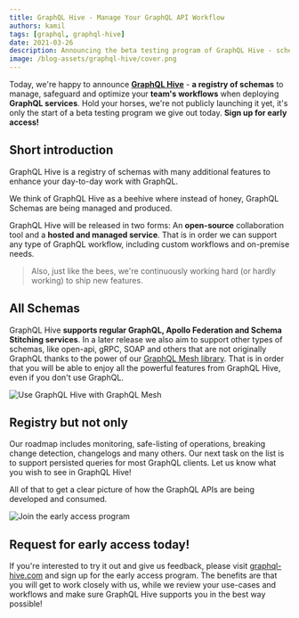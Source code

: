 ```yaml
---
title: GraphQL Hive - Manage Your GraphQL API Workflow
authors: kamil
tags: [graphql, graphql-hive]
date: 2021-03-26
description: Announcing the beta testing program of GraphQL Hive - schema registry for any GraphQL workflow.
image: /blog-assets/graphql-hive/cover.png
---
```


Today, we're happy to announce [**GraphQL Hive**](https://graphql-hive.com/?utm_source=blog&utm_medium=link&utm_campaign=blog_hive) - **a registry of schemas** to manage, safeguard and optimize your **team's workflows** when deploying **GraphQL services**.
Hold your horses, we're not publicly launching it yet, it's only the start of a beta testing program we give out today. **Sign up for early access!**

## Short introduction

GraphQL Hive is a registry of schemas with many additional features to enhance your day-to-day work with GraphQL.

We think of GraphQL Hive as a beehive where instead of honey, GraphQL Schemas are being managed and produced.

GraphQL Hive will be released in two forms: An **open-source** collaboration tool and a **hosted and managed service**.
That is in order we can support any type of GraphQL workflow, including custom workflows and on-premise needs.

> Also, just like the bees, we're continuously working hard (or hardly working) to ship new features.

## All Schemas

GraphQL Hive **supports regular GraphQL, Apollo Federation and Schema Stitching services**.
In a later release we also aim to support other types of schemas, like open-api, gRPC, SOAP and others that are not originally GraphQL thanks to the power of our [GraphQL Mesh library](https://graphql-mesh.com).
That is in order that you will be able to enjoy all the powerful features from GraphQL Hive, even if you don't use GraphQL.

![Use GraphQL Hive with GraphQL Mesh](https://og-image-guild.vercel.app/**Beyond**%20GraphQL.png?theme=light&md=1&fontSize=100px&images=https://graphql-mesh.com/img/mesh-text-logo.svg&images=https%3A%2F%2Fgraphql-hive.com%2Flogo.svg&widths=auto&widths=380)

## Registry but not only

Our roadmap includes monitoring, safe-listing of operations, breaking change detection, changelogs and many others. Our next task on the list is to support persisted queries for most GraphQL clients. Let us know what you wish to see in GraphQL Hive!

All of that to get a clear picture of how the GraphQL APIs are being developed and consumed.

![Join the early access program](https://og-image-guild.vercel.app/**Join**%20the%20early%20access%20program.png?theme=light&md=1&fontSize=100px&images=https%3A%2F%2Fthe-guild.dev%2Fstatic%2Flogo.svg&images=https%3A%2F%2Fgraphql-hive.com%2Flogo.svg)

## Request for early access today!

If you're interested to try it out and give us feedback, please visit [graphql-hive.com](https://graphql-hive.com/?utm_source=blog&utm_medium=link&utm_campaign=blog_hive) and sign up for the early access program.
The benefits are that you will get to work closely with us, while we review your use-cases and workflows and make sure GraphQL Hive supports you in the best way possible!
